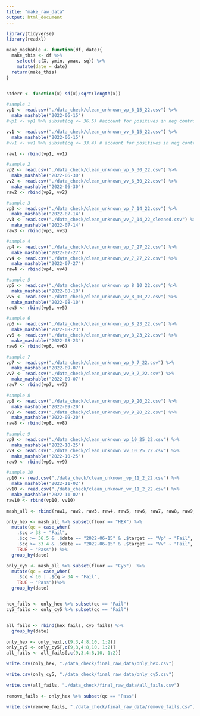 ---
title: "make_raw_data"
output: html_document
---

```{r}
library(tidyverse)
library(readxl)


```

```{r}
make_mashable <- function(df, date){
  make_this <- df %>% 
    select(-c(X, ymin, ymax, sq)) %>%
    mutate(date = date)
  return(make_this)
}


stderr <- function(x) sd(x)/sqrt(length(x))

```


```{r}
#sample 1
vp1 <- read.csv("./data_check/clean_unknown_vp_6_15_22.csv") %>%
  make_mashable("2022-06-15")
#vp1 <- vp1 %>% subset(cq <= 36.5) #account for positives in neg controls

vv1 <- read.csv("./data_check/clean_unknown_vv_6_15_22.csv") %>%
  make_mashable("2022-06-15")
#vv1 <- vv1 %>% subset(cq <= 33.4) # account for positives in neg controls

raw1 <- rbind(vp1, vv1)

#sample 2
vp2 <- read.csv("./data_check/clean_unknown_vp_6_30_22.csv") %>%
  make_mashable("2022-06-30")
vv2 <- read.csv("./data_check/clean_unknown_vv_6_30_22.csv") %>%
  make_mashable("2022-06-30")
raw2 <- rbind(vp2, vv2)

#sample 3
vp3 <- read.csv("./data_check/clean_unknown_vp_7_14_22.csv") %>%
  make_mashable("2022-07-14")
vv3 <- read.csv("./data_check/clean_unknown_vv_7_14_22_cleaned.csv") %>%
  make_mashable("2022-07-14")
raw3 <- rbind(vp3, vv3)

#sample 4
vp4 <- read.csv("./data_check/clean_unknown_vp_7_27_22.csv") %>%
  make_mashable("2022-07-27")
vv4 <- read.csv("./data_check/clean_unknown_vv_7_27_22.csv") %>%
  make_mashable("2022-07-27")
raw4 <- rbind(vp4, vv4)

#sample 5
vp5 <- read.csv("./data_check/clean_unknown_vp_8_10_22.csv") %>%
  make_mashable("2022-08-10")
vv5 <- read.csv("./data_check/clean_unknown_vv_8_10_22.csv") %>%
  make_mashable("2022-08-10")
raw5 <- rbind(vp5, vv5)

#sample 6
vp6 <- read.csv("./data_check/clean_unknown_vp_8_23_22.csv") %>%
  make_mashable("2022-08-23")
vv6 <- read.csv("./data_check/clean_unknown_vv_8_23_22.csv") %>%
  make_mashable("2022-08-23")
raw6 <- rbind(vp6, vv6)

#sample 7
vp7 <- read.csv("./data_check/clean_unknown_vp_9_7_22.csv") %>%
  make_mashable("2022-09-07")
vv7 <- read.csv("./data_check/clean_unknown_vv_9_7_22.csv") %>%
  make_mashable("2022-09-07")
raw7 <- rbind(vp7, vv7)

#sample 8
vp8 <- read.csv("./data_check/clean_unknown_vp_9_20_22.csv") %>%
  make_mashable("2022-09-20")
vv8 <- read.csv("./data_check/clean_unknown_vv_9_20_22.csv") %>%
  make_mashable("2022-09-20")
raw8 <- rbind(vp8, vv8)

#sample 9
vp9 <- read.csv("./data_check/clean_unknown_vp_10_25_22.csv") %>%
  make_mashable("2022-10-25")
vv9 <- read.csv("./data_check/clean_unknown_vv_10_25_22.csv") %>%
  make_mashable("2022-10-25")
raw9 <- rbind(vp9, vv9)

#sample 10
vp10 <- read.csv("./data_check/clean_unknown_vp_11_2_22.csv") %>%
  make_mashable("2022-11-02")
vv10 <- read.csv("./data_check/clean_unknown_vv_11_2_22.csv") %>%
  make_mashable("2022-11-02")
raw10 <- rbind(vp10, vv10)

mash_all <- rbind(raw1, raw2, raw3, raw4, raw5, raw6, raw7, raw8, raw9, raw10)
```


```{r}
only_hex <- mash_all %>% subset(fluor == "HEX") %>%
  mutate(qc = case_when(
    .$cq > 38 ~ "Fail",
    .$cq >= 36.5 & .$date == "2022-06-15" & .$target == "Vp" ~ "Fail",
    .$cq >= 33.4 & .$date == "2022-06-15" & .$target == "Vv" ~ "Fail",
    TRUE ~ "Pass")) %>%
  group_by(date)

only_cy5 <- mash_all %>% subset(fluor == "Cy5")  %>%
  mutate(qc = case_when(
    .$cq < 10 | .$cq > 34 ~ "Fail",
    TRUE ~ "Pass"))%>%
  group_by(date)


hex_fails <- only_hex %>% subset(qc == "Fail")
cy5_fails <- only_cy5 %>% subset(qc == "Fail")


all_fails <- rbind(hex_fails, cy5_fails) %>%
  group_by(date)

```


```{r}
only_hex <- only_hex[,c(9,3,4:8,10, 1:2)]
only_cy5 <- only_cy5[,c(9,3,4:8,10, 1:2)]
all_fails <- all_fails[,c(9,3,4:8,10, 1:2)]

```


```{r}
write.csv(only_hex, "./data_check/final_raw_data/only_hex.csv")

write.csv(only_cy5, "./data_check/final_raw_data/only_cy5.csv")

write.csv(all_fails, "./data_check/final_raw_data/all_fails.csv")
```

```{r}
remove_fails <- only_hex %>% subset(qc == "Pass")

write.csv(remove_fails, "./data_check/final_raw_data/remove_fails.csv")

```


